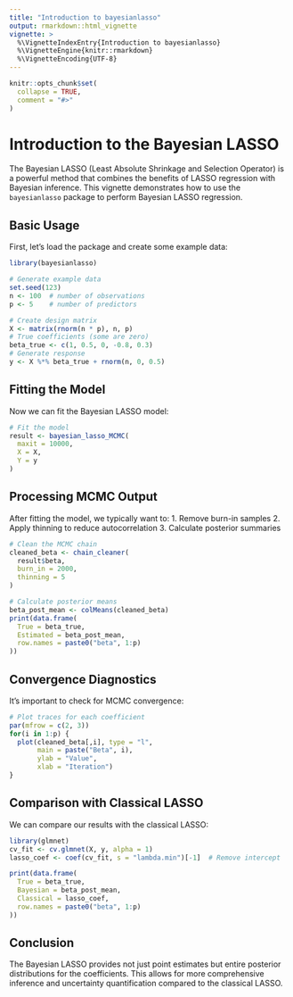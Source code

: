 ```yaml
---
title: "Introduction to bayesianlasso"
output: rmarkdown::html_vignette
vignette: >
  %\VignetteIndexEntry{Introduction to bayesianlasso}
  %\VignetteEngine{knitr::rmarkdown}
  %\VignetteEncoding{UTF-8}
---
```


```r
knitr::opts_chunk$set(
  collapse = TRUE,
  comment = "#>"
)
```

# Introduction to the Bayesian LASSO

The Bayesian LASSO (Least Absolute Shrinkage and Selection Operator) is a powerful method that combines the benefits of LASSO regression with Bayesian inference. This vignette demonstrates how to use the `bayesianlasso` package to perform Bayesian LASSO regression.

## Basic Usage

First, let's load the package and create some example data:

```r
library(bayesianlasso)

# Generate example data
set.seed(123)
n <- 100  # number of observations
p <- 5    # number of predictors

# Create design matrix
X <- matrix(rnorm(n * p), n, p)
# True coefficients (some are zero)
beta_true <- c(1, 0.5, 0, -0.8, 0.3)
# Generate response
y <- X %*% beta_true + rnorm(n, 0, 0.5)
```

## Fitting the Model

Now we can fit the Bayesian LASSO model:

```r
# Fit the model
result <- bayesian_lasso_MCMC(
  maxit = 10000,
  X = X,
  Y = y
)
```

## Processing MCMC Output

After fitting the model, we typically want to:
1. Remove burn-in samples
2. Apply thinning to reduce autocorrelation
3. Calculate posterior summaries

```r
# Clean the MCMC chain
cleaned_beta <- chain_cleaner(
  result$beta,
  burn_in = 2000,
  thinning = 5
)

# Calculate posterior means
beta_post_mean <- colMeans(cleaned_beta)
print(data.frame(
  True = beta_true,
  Estimated = beta_post_mean,
  row.names = paste0("beta", 1:p)
))
```

## Convergence Diagnostics

It's important to check for MCMC convergence:

```r
# Plot traces for each coefficient
par(mfrow = c(2, 3))
for(i in 1:p) {
  plot(cleaned_beta[,i], type = "l",
       main = paste("Beta", i),
       ylab = "Value",
       xlab = "Iteration")
}
```

## Comparison with Classical LASSO

We can compare our results with the classical LASSO:

```r
library(glmnet)
cv_fit <- cv.glmnet(X, y, alpha = 1)
lasso_coef <- coef(cv_fit, s = "lambda.min")[-1]  # Remove intercept

print(data.frame(
  True = beta_true,
  Bayesian = beta_post_mean,
  Classical = lasso_coef,
  row.names = paste0("beta", 1:p)
))
```

## Conclusion

The Bayesian LASSO provides not just point estimates but entire posterior distributions for the coefficients. This allows for more comprehensive inference and uncertainty quantification compared to the classical LASSO. 